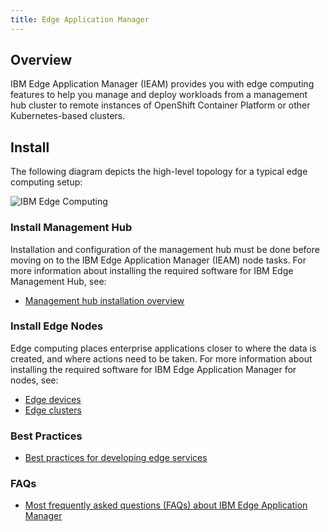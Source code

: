 ```yaml
---
title: Edge Application Manager
---
```



<PageDescription>

</PageDescription>

## **Overview**

IBM Edge Application Manager (IEAM) provides you with edge computing features to help you manage and deploy workloads from a management hub cluster to remote instances of OpenShift Container Platform or other Kubernetes-based clusters.

## **Install**

The following diagram depicts the high-level topology for a typical edge computing setup:

![IBM Edge Computing](images/Edge.jpg)

### **Install Management Hub**

Installation and configuration of the management hub must be done before moving on to the IBM Edge Application Manager (IEAM) node tasks. For more information about installing the required software for IBM Edge Management Hub, see:

- [Management hub installation overview](https://www.ibm.com/support/knowledgecenter/SSFKVV_4.1/hub/hub.html)

### **Install Edge Nodes**

Edge computing places enterprise applications closer to where the data is created, and where actions need to be taken. For more information about installing the required software for IBM Edge Application Manager for nodes, see:

- [Edge devices](https://www.ibm.com/support/knowledgecenter/SSFKVV_4.1/devices/installing/edge_devices.html)
- [Edge clusters](https://www.ibm.com/support/knowledgecenter/SSFKVV_4.1/devices/installing/edge_clusters.html)

### **Best Practices**

- [Best practices for developing edge services](https://www.ibm.com/support/knowledgecenter/SSFKVV_4.1/devices/developing/best_practices.html)

### **FAQs**

- [Most frequently asked questions (FAQs) about IBM Edge Application Manager](https://www.ibm.com/support/knowledgecenter/SSFKVV_4.1/devices/getting_started/faq.html)
